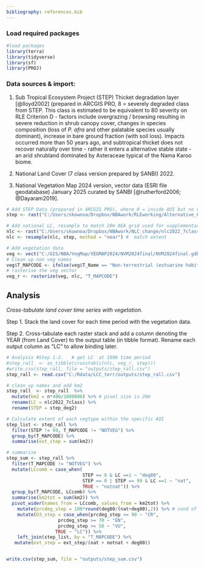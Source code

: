 ```yaml
---
bibliography: references.bib
---
```


### Load required packages

```r
#load packages   
library(terra)  
library(tidyverse) 
library(sf) 
library(PROJ) 
```

### Data sources & import:

1.  Sub Tropical Ecosystem Project (STEP) Thicket degradation layer [@lloyd2002] (prepared in ARCGIS PRO, 8 = severely degraded class from STEP. This class is estimated to be equivalent to 80 severity on RLE Criterion D - factors include overgrazing / browsing resulting in severe reduction in shrub canopy cover, changes in species composition (loss of *P. afra* and other palatable species usually dominant), increase in bare ground fraction (with soil loss). Impacts occurred more than 50 years ago, and subtropical thicket does not recover naturally over time - rather it enters a alternative stable state - an arid shrubland dominated by Asteraceae typical of the Nama Karoo biome.

2.  National Land Cover (7 class version prepared by SANBI) 2022.

3.  National Vegetation Map 2024 version, vector data (ESRI file geodatabase) January 2025 curated by SANBI [@rutherford2006; @Dayaram2019].

```r
# Add STEP Data (prepared in ARCGIS PRO), where 0 = inside AOI but no value assigned, 8 = severely degraded 80%). 
step <- rast("C:/Users/skownoa/Dropbox/NBAwork/RLEworking/Alternative_LC_DEG/step_deg2.tif")

# Add national LC, resample to match 20m AEA grid used for supplementary analysis
nlc <- rast("C:/Users/skownoa/Dropbox/NBAwork/NLC_change/nlc2022_7class.tif" )
nlc <- resample(nlc, step, method = "near") #  match extent 

# Add vegetation data  
veg <- vect("C:/GIS/NBA/VegMap/VEGMAP2024/NVM2024final/NVM2024final.gdb", "NVM2024Final_IEM5_12_07012025")  
# Clean up non veg names 
veg$T_MAPCODE <- ifelse(veg$T_Name == "Non-terrestrial (estuarine habitat)" | veg$T_Name == "Non-terrestrial (Aquatic)", "NOTVEG", veg$T_MAPCODE)   
# rasterise the veg vector 
veg_r <- rasterize(veg, nlc, "T_MAPCODE")  
```

## Analysis

*Cross-tabulate land cover time series with vegetation.*

Step 1. Stack the land cover for each time period with the vegetation data.

Step 2. Cross-tabulate each raster stack and add a column denoting the YEAR (from Land Cover) to the output table (in tibble format). Rename each output column as "LC" to allow binding later.

```r
# Analysis #Step 1-2.   # get LC  at 1990 time period 
#step_rall  <- as_tibble(crosstab(c(nlc, veg_r, step)))   
#write.csv(step_rall, file = "outputs/step_rall.csv")
step_rall <- read.csv("C:/Rdata/LCC_terr/outputs/step_rall.csv")

# clean up names and add km2
step_rall  <- step_rall  %>%    
  mutate(km2 = n*400/1000000) %>% # pixel size is 20m
  rename(LC = nlc2022_7class) %>%
  rename(STEP = step_deg2)

# Calculate extent of each vegtype within the specific AOI 
step_list <- step_rall %>%
  filter(STEP != 99, T_MAPCODE != "NOTVEG") %>%
  group_by(T_MAPCODE) %>%
  summarise(ext_step = sum(km2))

# summarise 
step_sum <- step_rall %>%
  filter(T_MAPCODE != "NOTVEG") %>%
  mutate(LCcomb = case_when(
                            STEP == 8 & LC ==1 ~ "deg80",
                            STEP == 0 | STEP == 99 & LC ==1 ~ "nat",
                            TRUE ~ "notnat")) %>%
  group_by(T_MAPCODE, LCcomb) %>%
  summarise(km2tot = sum(km2)) %>%
  pivot_wider(names_from = LCcomb, values_from = km2tot) %>%
    mutate(prcdeg_step = 100*round(deg80/(nat+deg80),2)) %>% # cond of remnants (D1)
    mutate(D3_step = case_when(prcdeg_step >= 90 ~ "CR",
                   prcdeg_step >= 70 ~ "EN",
                   prcdeg_step >= 50 ~ "VU",
                  TRUE ~ "LC")) %>%
    left_join(step_list, by = "T_MAPCODE") %>%
   mutate(ext_step = ext_step/(nat + notnat + deg80))


write.csv(step_sum, file = "outputs/step_sum.csv")
  
```
